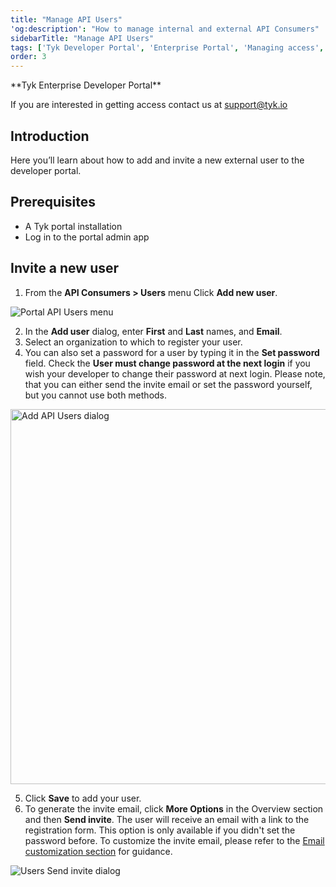 ```yaml
---
title: "Manage API Users"
'og:description': "How to manage internal and external API Consumers"
sidebarTitle: "Manage API Users"
tags: ['Tyk Developer Portal', 'Enterprise Portal', 'Managing access', 'API Consumers']
order: 3
---
```



<Note>
**Tyk Enterprise Developer Portal**

If you are interested in getting access contact us at [support@tyk.io](<mailto:support@tyk.io?subject=Tyk Enterprise Portal Beta>)
</Note>


## Introduction

Here you’ll learn about how to add and invite a new external user to the developer portal.

## Prerequisites

- A Tyk portal installation
- Log in to the portal admin app

## Invite a new user

1. From the **API Consumers > Users** menu Click **Add new user**.

<img src="/img/dashboard/portal-management/enterprise-portal/users-menu.png" alt="Portal API Users menu" />

2. In the **Add user** dialog, enter **First** and **Last** names, and **Email**.
3. Select an organization to which to register your user.
4. You can also set a password for a user by typing it in the **Set password** field. Check the **User must change password at the next login** if you wish your developer to change their password at next login.
Please note, that you can either send the invite email or set the password yourself, but you cannot use both methods. 

<img src="/img/dashboard/portal-management/enterprise-portal/add-users.png" alt="Add API Users dialog" width="600" />

5. Click **Save** to add your user.
6. To generate the invite email, click **More Options** in the Overview section and then **Send invite**.
The user will receive an email with a link to the registration form. This option is only available if you didn't set the password before.
To customize the invite email, please refer to the [Email customization section](/tyk-stack/tyk-developer-portal/enterprise-developer-portal/customise-enterprise-portal/full-customisation/email-customization.md) for guidance.

<img src="/img/dashboard/portal-management/enterprise-portal/users-send-invite.png" alt="Users Send invite dialog" />